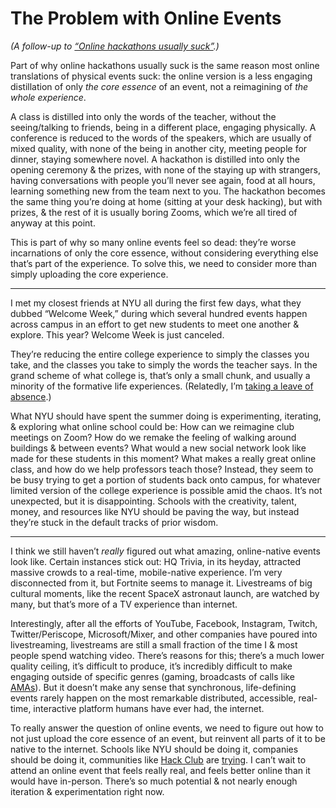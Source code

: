 # The Problem with Online Events

*(A follow-up to [“Online hackathons usually suck”](https://notebook.google.com/2020-08-01_online_hackathons_usually_suck/).)*

Part of why online hackathons usually suck is the same reason most online translations of physical events suck: the online version is a less engaging distillation of only *the core essence* of an event, not a reimagining of *the whole experience*.

A class is distilled into only the words of the teacher, without the seeing/talking to friends, being in a different place, engaging physically. A conference is reduced to the words of the speakers, which are usually of mixed quality, with none of the being in another city, meeting people for dinner, staying somewhere novel. A hackathon is distilled into only the opening ceremony & the prizes, with none of the staying up with strangers, having conversations with people you’ll never see again, food at all hours, learning something new from the team next to you. The hackathon becomes the same thing you’re doing at home (sitting at your desk hacking), but with prizes, & the rest of it is usually boring Zooms, which we’re all tired of anyway at this point.

This is part of why so many online events feel so dead: they’re worse incarnations of only the core essence, without considering everything else that’s part of the experience. To solve this, we need to consider more than simply uploading the core experience.

***

I met my closest friends at NYU all during the first few days, what they dubbed “Welcome Week,” during which several hundred events happen across campus in an effort to get new students to meet one another & explore. This year? Welcome Week is just canceled.

They’re reducing the entire college experience to simply the classes you take, and the classes you take to simply the words the teacher says. In the grand scheme of what college is, that’s only a small chunk, and usually a minority of the formative life experiences. (Relatedly, I’m [taking a leave of absence](https://notebook.google.com/2020-07-07_leave_of_absence/).)

What NYU should have spent the summer doing is experimenting, iterating, & exploring what online school could be: How can we reimagine club meetings on Zoom? How do we remake the feeling of walking around buildings & between events? What would a new social network look like made for these students in this moment? What makes a really great online class, and how do we help professors teach those? Instead, they seem to be busy trying to get a portion of students back onto campus, for whatever limited version of the college experience is possible amid the chaos. It’s not unexpected, but it is disappointing. Schools with the creativity, talent, money, and resources like NYU should be paving the way, but instead they’re stuck in the default tracks of prior wisdom.

***

I think we still haven’t *really* figured out what amazing, online-native events look like. Certain instances stick out: HQ Trivia, in its heyday, attracted massive crowds to a real-time, mobile-native experience. I’m very disconnected from it, but Fortnite seems to manage it. Livestreams of big cultural moments, like the recent SpaceX astronaut launch, are watched by many, but that’s more of a TV experience than internet.

Interestingly, after all the efforts of YouTube, Facebook, Instagram, Twitch, Twitter/Periscope, Microsoft/Mixer, and other companies have poured into livestreaming, livestreams are still a small fraction of the time I & most people spend watching video. There’s reasons for this; there’s a much lower quality ceiling, it’s difficult to produce, it’s incredibly difficult to make engaging outside of specific genres (gaming, broadcasts of calls like [AMAs](http://hackclub.com/amas/)). But it doesn’t make any sense that synchronous, life-defining events rarely happen on the most remarkable distributed, accessible, real-time, interactive platform humans have ever had, the internet.

To really answer the question of online events, we need to figure out how to not just upload the core essence of an event, but reinvent all parts of it to be native to the internet. Schools like NYU should be doing it, companies should be doing it, communities like [Hack Club](https://hackclub.com/) are [trying](https://events.hackclub.com). I can’t wait to attend an online event that feels really real, and feels better online than it would have in-person. There’s so much potential & not nearly enough iteration & experimentation right now.
